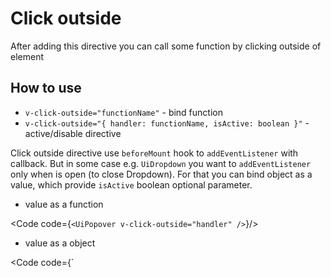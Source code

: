 
<Meta of={stories}/>

# Click outside
After adding this directive you can call some function by clicking outside of element

## How to use
* `v-click-outside="functionName"` - bind function
* `v-click-outside="{
  handler: functionName,
  isActive: boolean
}"` - active/disable directive

<Alert>
  <p>Click outside directive use <code>beforeMount</code> hook to <code>addEventListener</code> with callback.
  But in some case e.g. <code>UiDropdown</code> you want to <code>addEventListener</code> only when is open (to close Dropdown).
  For that you can bind object as a value, which provide <code>isActive</code> boolean optional parameter.</p>
</Alert>

- value as a function

<Code code={`
<UiPopover
  v-click-outside="handler"
/>
`}/>

- value as a object

<Code code={`
<template>
  <UiPopover
    v-click-outside="clickOutsideValue"
  />
<template>

<script setup lang="ts">

const clickOutsideValue: VClickOutsideValue = computed(() => ({
  handler: (event) => toggleVisibility(event),
  isActive: boolean,
}));
</script>
`}/>

## Typescript

<Code code={`
type VClickOutsideValue = ((event: MouseEvent) => void) | {
  handler: (event: MouseEvent) => void;
  isActive?: boolean;
}
`}/>


## Used
* [Datepicker](/docs/organisms-datepicker--common)
* [Dropdown](/docs/molecules-dropdown--with-content-slot)

## Stories
### With directive
<Canvas of={stories.WithDirective}/>

### With event listener switcher
<Canvas of={stories.WithDirectiveSwitcher}/>

### Without directive
<Canvas of={stories.WithoutDirective}/>
